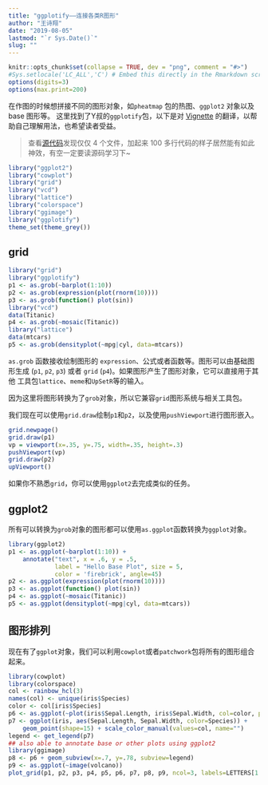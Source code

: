 ```yaml
---
title: "ggplotify——连接各类R图形"
author: "王诗翔"
date: "2019-08-05"
lastmod: "`r Sys.Date()`"
slug: ""
---
```


```r
knitr::opts_chunk$set(collapse = TRUE, dev = "png", comment = "#>")
#Sys.setlocale('LC_ALL','C') # Embed this directly in the Rmarkdown script that contains the Chinese character comment
options(digits=3)
options(max.print=200)
```

在作图的时候想拼接不同的图形对象，如`pheatmap` 包的热图、`ggplot2` 对象以及 base 图形等。
这里找到了Y叔的`ggplotify`包，以下是对 [Vignette](https://cran.r-project.org/web/packages/ggplotify/vignettes/ggplotify.html) 的翻译，以帮助自己理解用法，也希望读者受益。

> 查看[源代码](https://github.com/GuangchuangYu/ggplotify/tree/master/R)发现仅仅 4 个文件，加起来 100 多行代码的样子居然能有如此神效，有空一定要读源码学习下~

```r
library("ggplot2")
library("cowplot")
library("grid")
library("vcd")
library("lattice")
library("colorspace")
library("ggimage")
library("ggplotify")
theme_set(theme_grey())
```


## grid


```r
library("grid")
library("ggplotify")
p1 <- as.grob(~barplot(1:10))
p2 <- as.grob(expression(plot(rnorm(10))))
p3 <- as.grob(function() plot(sin))
library("vcd")
data(Titanic)
p4 <- as.grob(~mosaic(Titanic))
library("lattice")
data(mtcars)
p5 <- as.grob(densityplot(~mpg|cyl, data=mtcars))
```


`as.grob` 函数接收绘制图形的 `expression`、公式或者函数等。图形可以由基础图形生成
(`p1`, `p2`, `p3`) 或者 `grid` (`p4`)。如果图形产生了图形对象，它可以直接用于其他
工具包`lattice`、`meme`和`UpSetR`等的输入。

因为这里将图形转换为了`grob`对象，所以它兼容`grid`图形系统与相关工具包。

我们现在可以使用`grid.draw`绘制`p1`和`p2`，以及使用`pushViewport`进行图形嵌入。


```r
grid.newpage()
grid.draw(p1)
vp = viewport(x=.35, y=.75, width=.35, height=.3)
pushViewport(vp)
grid.draw(p2)
upViewport()
```

如果你不熟悉`grid`，你可以使用`ggplot2`去完成类似的任务。

## ggplot2

所有可以转换为`grob`对象的图形都可以使用`as.ggplot`函数转换为`ggplot`对象。


```r
library(ggplot2)
p1 <- as.ggplot(~barplot(1:10)) +
    annotate("text", x = .6, y = .5,
             label = "Hello Base Plot", size = 5,
             color = 'firebrick', angle=45)
p2 <- as.ggplot(expression(plot(rnorm(10))))
p3 <- as.ggplot(function() plot(sin))
p4 <- as.ggplot(~mosaic(Titanic))
p5 <- as.ggplot(densityplot(~mpg|cyl, data=mtcars))
```


## 图形排列

现在有了`ggplot`对象，我们可以利用`cowplot`或者`patchwork`包将所有的图形组合起来。

```r
library(cowplot)
library(colorspace)
col <- rainbow_hcl(3)
names(col) <- unique(iris$Species)
color <- col[iris$Species]
p6 <- as.ggplot(~plot(iris$Sepal.Length, iris$Sepal.Width, col=color, pch=15))
p7 <- ggplot(iris, aes(Sepal.Length, Sepal.Width, color=Species)) +
    geom_point(shape=15) + scale_color_manual(values=col, name="")
legend <- get_legend(p7)
## also able to annotate base or other plots using ggplot2
library(ggimage)
p8 <- p6 + geom_subview(x=.7, y=.78, subview=legend)
p9 <- as.ggplot(~image(volcano))
plot_grid(p1, p2, p3, p4, p5, p6, p7, p8, p9, ncol=3, labels=LETTERS[1:9])
```
